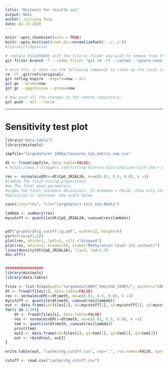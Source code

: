 ```yaml
---
title: "Mixtools for results vis"
output: NULL
author: Jinliang Yang
date: 02-23-2020
---
```



```r
knitr::opts_chunk$set(echo = TRUE) 
knitr::opts_knit$set(root.dir=normalizePath('../../')) 
#library(tidyverse)
```

```bash
# replace FOLDERNAME with the file or folder you wish to remove from the given git repository.
git filter-branch -f --index-filter "git rm -rf --cached --ignore-unmatch cache/s-test_teo.RData" -- --all

# Once this is done run the following commands to clean up the local repository:
rm -rf .git/refs/original/
git reflog expire --expire=now --all
git gc --prune=now
git gc --aggressive --prune=now

# Now push all the changes to the remote repository:
git push --all --force
```

------------------

# Sensitivity test plot

```r
library("data.table")
library(mixtools)

impfile="largedata/mr_100bp/teosinte_CpG_matrix_imp.csv"

dt <- fread(impfile, data.table=FALSE)
# https://www.r-bloggers.com/fitting-mixture-distributions-with-the-r-package-mixtools/

res <- normalmixEM(x=dt$CpG_JRIAL2A, mu=c(0.01, 0.5, 0.8), k =3)
#lambda The final mixing proportions.
#mu The final mean parameters.
#sigma The final standard deviations. If arbmean = FALSE, then only the smallest standard
#deviation is returned. See scale below

save(list="res", file="largedata/s-test_teo.RData")

lambda <- summary(res)
mycutoff <- quantile(dt$CpG_JRIAL2A, cumsum(res$lambda))


pdf("graphs/SFig_cutoff_cg.pdf", width=12, height=6)
par(mfrow=c(1,2))
plot(res, which=1, lwd1=3, col1 ="bisque4")
plot(res, which=2, breaks=50, xlab2="Methylation level (CG context)")
lines(density(dt$CpG_JRIAL2A), lty=2, lwd=1.5)
dev.off()


#################
library(mixtools)
library(data.table)

files <- list.files(path="largedata/COMET_CHG/CHG_COMET/", pattern="COMET.csv", full.names = TRUE)
dt <- fread(files[1], data.table=FALSE)
res <- normalmixEM(x=dt$meth, mu=c(0.01, 0.5, 0.8), k =3)
mycutoff <- quantile(dt$meth, cumsum(res$lambda))
out <- data.frame(id=files[1], q1=mycutoff[1], q2=mycutoff[2], q3=mycutoff[3])
for(i in 2:20){
    dt <- fread(files[i], data.table=FALSE)
    res <- normalmixEM(x=dt$meth, mu=c(0.01, 0.5, 0.8), k =3)
    tem <- quantile(dt$meth, cumsum(res$lambda))
    print(tem)
    out2 <- data.frame(id=files[i], q1=tem[1], q2=tem[2], q3=tem[3])
    out <- rbind(out, out2)
}

write.table(out, "cache/chg_cutoff.csv", sep=",", row.names=FALSE, quote=FALSE)

cutoff <- read.csv("cache/chg_cutoff.csv")



```


